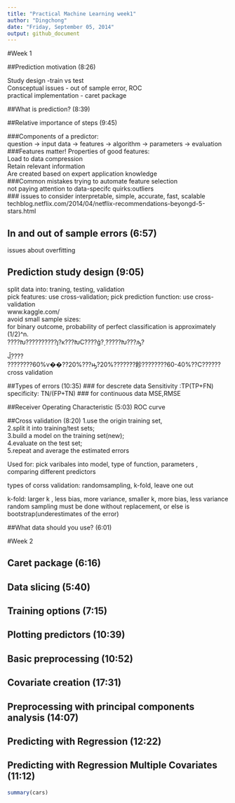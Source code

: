 ```yaml
---
title: "Practical Machine Learning week1"
author: "Dingchong"
date: "Friday, September 05, 2014"
output: github_document
---
```


#Week 1

##Prediction motivation (8:26)

Study design -train vs test   
Consceptual issues - out of sample error, ROC   
practical implementation - caret package   

##What is prediction? (8:39)


##Relative importance of steps (9:45)

###Components of a predictor:   
question -> input data -> features -> algorithm -> parameters -> evaluation   
###Features matter!
Properties of good features:   
Load to data compression   
Retain relevant information   
Are created based on expert application knowledge   
###Common mistakes
trying to automate feature selection    
not paying attention to data-specifc quirks:outliers   
### issues to consider
interpretable, simple, accurate, fast, scalable    
techblog.netflix.com/2014/04/netflix-recommendations-beyongd-5-stars.html

## In and out of sample errors (6:57)
issues about overfitting

## Prediction study design (9:05)

split data into: traning, testing, validation   
pick features: use cross-validation; pick prediction function: use cross-validation   
www.kaggle.com/   
avoid small sample sizes:    
for binary outcome, probability of perfect classification is approximately (1/2)^n.   
????Խ??????????ȷ?ĸ???ԽС????ģ?͵?????Խ???ԡ?   

Ĵָ????   
????????60%ѵ��??20%???ԣ?20%???????飻????????60-40%??С??????cross validation   



##Types of errors (10:35)
### for descrete data
Sensitivity :TP(TP+FN)
specificity: TN/(FP+TN)
### for continuous data
MSE,RMSE

##Receiver Operating Characteristic (5:03)
ROC curve

##Cross validation (8:20)
1.use the origin training set,   
2.split it into training/test sets;   
3.build a model on the training set(new);   
4.evaluate on the test set;   
5.repeat and average the estimated errors  

Used for: pick varibales into model, type of function, parameters , comparing different predictors

types of corss validation: randomsampling, k-fold, leave one out

k-fold: larger k , less bias, more variance, smaller k, more bias, less variance   
random sampling must be done without replacement, or else is bootstrap(underestimates of the error)

##What data should you use? (6:01)


#Week 2

## Caret package (6:16)


## Data slicing (5:40)


## Training options (7:15)


## Plotting predictors (10:39)


## Basic preprocessing (10:52)


## Covariate creation (17:31)


## Preprocessing with principal components analysis (14:07)


## Predicting with Regression (12:22)


## Predicting with Regression Multiple Covariates (11:12)




```r
summary(cars)
```


